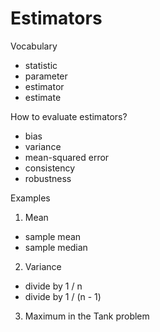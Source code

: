 # Estimators

Vocabulary

- statistic
- parameter
- estimator
- estimate

How to evaluate estimators?

- bias
- variance
- mean-squared error
- consistency
- robustness

Examples

1. Mean

  - sample mean
  - sample median
  
2. Variance

  - divide by 1 / n
  - divide by 1 / (n - 1)
  
3. Maximum in the Tank problem

